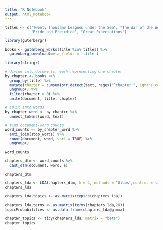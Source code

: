 ---
title: "R Notebook"
output: html_notebook
---




```{r}
titles <- c("Twenty Thousand Leagues under the Sea", "The War of the Worlds",
            "Pride and Prejudice", "Great Expectations")

library(gutenbergr)

books <- gutenberg_works(title %in% titles) %>%
  gutenberg_download(meta_fields = "title")
```







```{r}
library(stringr)

# divide into documents, each representing one chapter
by_chapter <- books %>%
  group_by(title) %>%
  mutate(chapter = cumsum(str_detect(text, regex("^chapter ", ignore_case = TRUE)))) %>%
  ungroup() %>%
  filter(chapter > 0) %>%
  unite(document, title, chapter)

# split into words
by_chapter_word <- by_chapter %>%
  unnest_tokens(word, text)

# find document-word counts
word_counts <- by_chapter_word %>%
  anti_join(stop_words) %>%
  count(document, word, sort = TRUE) %>%
  ungroup()

word_counts
```
```{r}
chapters_dtm <- word_counts %>%
  cast_dtm(document, word, n)

chapters_dtm
```
```{r}
chapters_lda <- LDA(chapters_dtm, k = 4, methods = "Gibbs",control = list(seed = 1234))
chapters_lda
```
```{r}
chapters_lda.topics <- as.matrix(topics(chapters_lda))
```
```{r}
chapters_lda.terms <- as.matrix(terms(chapters_lda,20))
topicProbabilities <- as.data.frame(chapters_lda@gamma)
```







```{r}
chapter_topics <- tidy(chapters_lda, matrix = "beta")
chapter_topics
```








